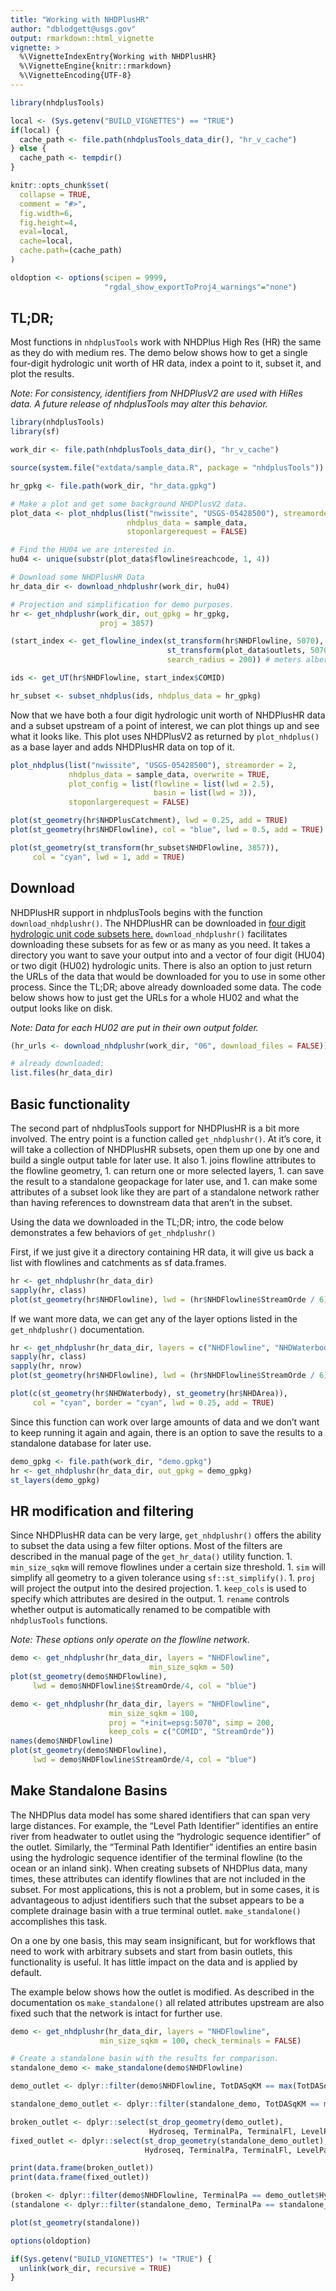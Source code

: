 ---
title: "Working with NHDPlusHR"
author: "dblodgett@usgs.gov"
output: rmarkdown::html_vignette
vignette: >
  %\VignetteIndexEntry{Working with NHDPlusHR}
  %\VignetteEngine{knitr::rmarkdown}
  %\VignetteEncoding{UTF-8}
---

```{r setup, include = FALSE}
library(nhdplusTools)

local <- (Sys.getenv("BUILD_VIGNETTES") == "TRUE")
if(local) {
  cache_path <- file.path(nhdplusTools_data_dir(), "hr_v_cache")
} else {
  cache_path <- tempdir()
}

knitr::opts_chunk$set(
  collapse = TRUE,
  comment = "#>",
  fig.width=6, 
  fig.height=4,
  eval=local,
  cache=local,
  cache.path=(cache_path)
)

oldoption <- options(scipen = 9999,
                     "rgdal_show_exportToProj4_warnings"="none")

```

## TL;DR;

Most functions in `nhdplusTools` work with NHDPlus High Res (HR) the same as they do with medium res. The demo below shows how to get a single four-digit hydrologic unit worth of HR data, index a point to it, subset it, and plot the results. 

_Note: For consistency, identifiers from NHDPlusV2 are used with HiRes data. A future release of nhdplusTools may alter this behavior._
```{r tldr}
library(nhdplusTools)
library(sf)

work_dir <- file.path(nhdplusTools_data_dir(), "hr_v_cache")

source(system.file("extdata/sample_data.R", package = "nhdplusTools"))

hr_gpkg <- file.path(work_dir, "hr_data.gpkg")

# Make a plot and get some background NHDPlusV2 data.
plot_data <- plot_nhdplus(list("nwissite", "USGS-05428500"), streamorder = 3,
                          nhdplus_data = sample_data,
                          stoponlargerequest = FALSE)

# Find the HU04 we are interested in.
hu04 <- unique(substr(plot_data$flowline$reachcode, 1, 4))

# Download some NHDPlusHR Data
hr_data_dir <- download_nhdplushr(work_dir, hu04)

# Projection and simplification for demo purposes.
hr <- get_nhdplushr(work_dir, out_gpkg = hr_gpkg,
                    proj = 3857)

(start_index <- get_flowline_index(st_transform(hr$NHDFlowline, 5070),
                                   st_transform(plot_data$outlets, 5070),
                                   search_radius = 200)) # meters albers eq area

ids <- get_UT(hr$NHDFlowline, start_index$COMID)

hr_subset <- subset_nhdplus(ids, nhdplus_data = hr_gpkg)
```

Now that we have both a four digit hydrologic unit worth of NHDPlusHR data and a subset upstream of a point of interest, we can plot things up and see what it looks like. This plot uses NHDPlusV2 as returned by `plot_nhdplus()` as a base layer and adds NHDPlusHR data on top of it.

```{r plot}
plot_nhdplus(list("nwissite", "USGS-05428500"), streamorder = 2, 
             nhdplus_data = sample_data, overwrite = TRUE,
             plot_config = list(flowline = list(lwd = 2.5),
                                basin = list(lwd = 3)),
             stoponlargerequest = FALSE)

plot(st_geometry(hr$NHDPlusCatchment), lwd = 0.25, add = TRUE)
plot(st_geometry(hr$NHDFlowline), col = "blue", lwd = 0.5, add = TRUE)

plot(st_geometry(st_transform(hr_subset$NHDFlowline, 3857)),
     col = "cyan", lwd = 1, add = TRUE)
```

## Download

NHDPlusHR support in nhdplusTools begins with the function `download_nhdplushr()`. The NHDPlusHR can be downloaded in [four digit hydrologic unit code subsets here.](https://www.usgs.gov/national-hydrography/access-national-hydrography-products) `download_nhdplushr()` facilitates downloading these subsets for as few or as many as you need. It takes a directory you want to save your output into and a vector of four digit (HU04) or two digit (HU02) hydrologic units. There is also an option to just return the URLs of the data that would be downloaded for you to use in some other process. Since the TL;DR; above already downloaded some data. The code below shows how to just get the URLs for a whole HU02 and what the output looks like on disk.

_Note: Data for each HU02 are put in their own output folder._

```{r downloadhr} 
(hr_urls <- download_nhdplushr(work_dir, "06", download_files = FALSE))

# already downloaded:
list.files(hr_data_dir)
```

## Basic functionality

The second part of nhdplusTools support for NHDPlusHR is a bit more involved. The entry point is a function called `get_nhdplushr()`. At it's core, it will take a collection of NHDPlusHR subsets, open them up one by one and build a single output table for later use. It also 
1. joins flowline attributes to the flowline geometry, 
1. can return one or more selected layers, 
1. can save the result to a standalone geopackage for later use, and 
1. can make some attributes of a subset look like they are part of a standalone network rather than having references to downstream data that aren't in the subset. 

Using the data we downloaded in the TL;DR; intro, the code below demonstrates a few behaviors of `get_nhdplushr()`

First, if we just give it a directory containing HR data, it will give us back a list with flowlines and catchments as sf data.frames.

```{r get_nhdplushr}
hr <- get_nhdplushr(hr_data_dir)
sapply(hr, class)
plot(st_geometry(hr$NHDFlowline), lwd = (hr$NHDFlowline$StreamOrde / 6))
```

If we want more data, we can get any of the layer options listed in the `get_nhdplushr()` documentation.

```{r get_nhdplushr2}
hr <- get_nhdplushr(hr_data_dir, layers = c("NHDFlowline", "NHDWaterbody", "NHDArea"))
sapply(hr, class)
sapply(hr, nrow)
plot(st_geometry(hr$NHDFlowline), lwd = (hr$NHDFlowline$StreamOrde / 6), col = "blue")

plot(c(st_geometry(hr$NHDWaterbody), st_geometry(hr$NHDArea)), 
     col = "cyan", border = "cyan", lwd = 0.25, add = TRUE)
```

Since this function can work over large amounts of data and we don't want to keep running it again and again, there is an option to save the results to a standalone database for later use. 
```{r get_nhdplushr3}
demo_gpkg <- file.path(work_dir, "demo.gpkg")
hr <- get_nhdplushr(hr_data_dir, out_gpkg = demo_gpkg)
st_layers(demo_gpkg)
```

## HR modification and filtering

Since NHDPlusHR data can be very large, `get_nhdplushr()` offers the ability to subset the data using a few filter options. Most of the filters are described in the manual page of the `get_hr_data()` utility function. 
1. `min_size_sqkm` will remove flowlines under a certain size threshold.
1. `sim` will simplify all geometry to a given tolerance using `sf::st_simplify()`.
1. `proj` will project the output into the desired projection.
1. `keep_cols` is used to specify which attributes are desired in the output.
1. `rename` controls whether output is automatically renamed to be compatible with `nhdplusTools` functions.

_Note: These options only operate on the flowline network._

```{r get_nhdplushr4}
demo <- get_nhdplushr(hr_data_dir, layers = "NHDFlowline", 
                               min_size_sqkm = 50)
plot(st_geometry(demo$NHDFlowline), 
     lwd = demo$NHDFlowline$StreamOrde/4, col = "blue")
```

```{r get_nhdplushr5}
demo <- get_nhdplushr(hr_data_dir, layers = "NHDFlowline", 
                      min_size_sqkm = 100, 
                      proj = "+init=epsg:5070", simp = 200,
                      keep_cols = c("COMID", "StreamOrde"))
names(demo$NHDFlowline)
plot(st_geometry(demo$NHDFlowline), 
     lwd = demo$NHDFlowline$StreamOrde/4, col = "blue")
```

## Make Standalone Basins

The NHDPlus data model has some shared identifiers that can span very large distances. For example, the "Level Path Identifier" identifies an entire river from headwater to outlet using the "hydrologic sequence identifier" of the outlet. Similarly, the "Terminal Path Identifier" identifies an entire basin using the hydrologic sequence identifier of the terminal flowline (to the ocean or an inland sink). When creating subsets of NHDPlus data, many times, these attributes can identify flowlines that are not included in the subset. For most applications, this is not a problem, but in some cases, it is advantageous to adjust identifiers such that the subset appears to be a complete drainage basin with a true terminal outlet. `make_standalone()` accomplishes this task. 

On a one by one basis, this may seam insignificant, but for workflows that need to work with arbitrary subsets and start from basin outlets, this functionality is useful. It has little impact on the data and is applied by default.

The example below shows how the outlet is modified. As described in the documentation os `make_standalone()` all related attributes upstream are also fixed such that the network is intact for further use.

```{r make_standalone}
demo <- get_nhdplushr(hr_data_dir, layers = "NHDFlowline", 
                    min_size_sqkm = 100, check_terminals = FALSE)

# Create a standalone basin with the results for comparison.
standalone_demo <- make_standalone(demo$NHDFlowline)

demo_outlet <- dplyr::filter(demo$NHDFlowline, TotDASqKM == max(TotDASqKM)) 

standalone_demo_outlet <- dplyr::filter(standalone_demo, TotDASqKM == max(TotDASqKM))

broken_outlet <- dplyr::select(st_drop_geometry(demo_outlet), 
                               Hydroseq, TerminalPa, TerminalFl, LevelPathI)
fixed_outlet <- dplyr::select(st_drop_geometry(standalone_demo_outlet), 
                              Hydroseq, TerminalPa, TerminalFl, LevelPathI)

print(data.frame(broken_outlet))
print(data.frame(fixed_outlet))

(broken <- dplyr::filter(demo$NHDFlowline, TerminalPa == demo_outlet$Hydroseq))
(standalone <- dplyr::filter(standalone_demo, TerminalPa == standalone_demo_outlet$Hydroseq))

plot(st_geometry(standalone))
```

```{r teardown, include=FALSE}
options(oldoption)

if(Sys.getenv("BUILD_VIGNETTES") != "TRUE") {
  unlink(work_dir, recursive = TRUE)
}
```
